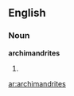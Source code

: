 ==English==

===Noun===
'''archimandrites'''

# {{plural of|[[archimandrite]]}}

[[ar:archimandrites]]